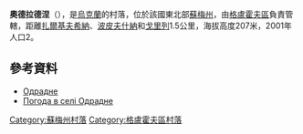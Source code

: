 {{coord|51|48|20|N|33|58|4|E|scale:100000_region:UA|display=title}}

'''奧德拉德涅'''（{{lang-uk|Одрадне}}），是[[烏克蘭|烏克蘭]]的村落，位於該國東北部[[蘇梅州|蘇梅州]]，由[[格盧霍夫區|格盧霍夫區]]負責管轄，距離[[扎爾基夫希納|扎爾基夫希納]]、[[波皮夫什納_(格盧霍夫區)|波皮夫什納]]和[[戈里列|戈里列]]1.5公里，海拔高度207米，2001年人口2。

==參考資料==
* [http://w1.c1.rada.gov.ua/pls/z7502/A005?rdat1=02.02.2010&rf7571=28890 Одрадне]{{dead link|date=2017年12月 |bot=InternetArchiveBot |fix-attempted=yes }}
* [http://weather.in.ua/ua/symskaja/18501 Погода в селі Одрадне] {{Wayback|url=http://weather.in.ua/ua/symskaja/18501 |date=20160305090216 }}

{{DEFAULTSORT:Одрадне}}

[[Category:蘇梅州村落|Category:蘇梅州村落]]
[[Category:格盧霍夫區村落|Category:格盧霍夫區村落]]


{{Sumy-geo-stub}}